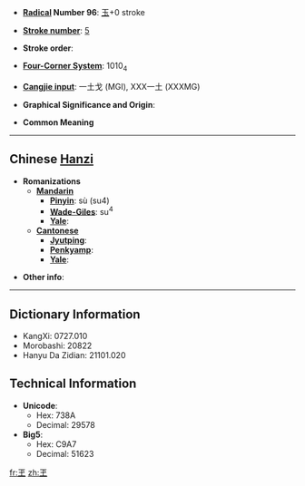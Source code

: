 * '''[[Wiktionary:Chinese radical index| Radical]] Number 96''': [[Wiktionary:Chinese radical index 玉|玉]]+0 stroke

* '''[[Wiktionary:Chinese total strokes index|Stroke number]]''': [[Wiktionary:Chinese total strokes index 5|5]]

* '''Stroke order''': 

* '''[[Wiktionary:Chinese four corner index|Four-Corner System]]''': 1010<sub>4</sub>

* '''[[Wiktionary:Chinese Cangjie index|Cangjie input]]''': 一土戈 (MGI), XXX一土 (XXXMG)

* '''Graphical Significance and Origin''': 

* '''Common Meaning'''

----

== Chinese [[Hanzi]] ==

* '''Romanizations'''
** '''[[Mandarin]]'''
*** '''[[Pinyin]]''': sù (su4)
*** '''[[Wade-Giles]]''': su<sup>4</sup>
*** '''[[Yale]]''': 
** '''[[Cantonese]]'''
*** '''[[Jyutping]]''':
*** '''[[Penkyamp]]''': 
*** '''[[Yale]]''': 

* '''Other info''': 

----

== Dictionary Information ==

* KangXi: 0727.010
* Morobashi: 20822
* Hanyu Da Zidian: 21101.020

== Technical Information ==

* '''Unicode''':
** Hex: 738A
** Decimal: 29578
* '''Big5''':
** Hex: C9A7
** Decimal: 51623

[[fr:玊]]
[[zh:玊]]
